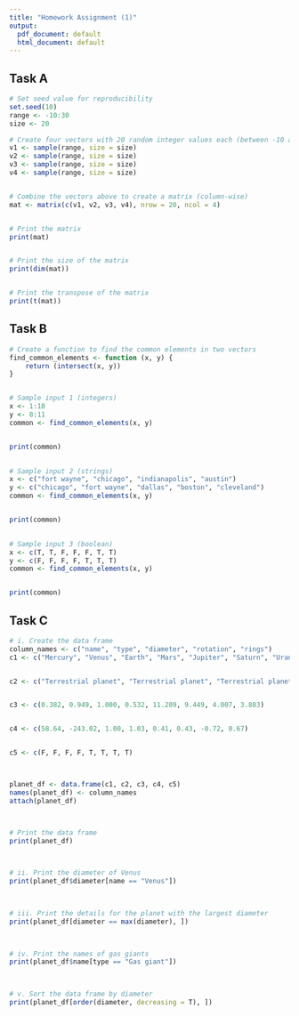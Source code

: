 ```yaml
---
title: "Homework Assignment (1)"
output:
  pdf_document: default
  html_document: default
---
```


## Task A
```r
# Set seed value for reproducibility
set.seed(10)
range <- -10:30
size <- 20

# Create four vectors with 20 random integer values each (between -10 and 30)
v1 <- sample(range, size = size)
v2 <- sample(range, size = size)
v3 <- sample(range, size = size)
v4 <- sample(range, size = size)


# Combine the vectors above to create a matrix (column-wise)
mat <- matrix(c(v1, v2, v3, v4), nrow = 20, ncol = 4)


# Print the matrix
print(mat)


# Print the size of the matrix
print(dim(mat))


# Print the transpose of the matrix
print(t(mat))
```


  
## Task B
```r
# Create a function to find the common elements in two vectors
find_common_elements <- function (x, y) {
    return (intersect(x, y))
}


# Sample input 1 (integers)
x <- 1:10
y <- 8:11
common <- find_common_elements(x, y)


print(common)

  
# Sample input 2 (strings)
x <- c("fort wayne", "chicago", "indianapolis", "austin")
y <- c("chicago", "fort wayne", "dallas", "boston", "cleveland")
common <- find_common_elements(x, y)


print(common)

  
# Sample input 3 (boolean)
x <- c(T, T, F, F, F, T, T)
y <- c(F, F, F, F, T, T, T)
common <- find_common_elements(x, y)


print(common)
```

  
## Task C
```r
# i. Create the data frame
column_names <- c("name", "type", "diameter", "rotation", "rings")
c1 <- c("Mercury", "Venus", "Earth", "Mars", "Jupiter", "Saturn", "Uranus", "Neptune")


c2 <- c("Terrestrial planet", "Terrestrial planet", "Terrestrial planet", "Terrestrial planet", "Gas giant", "Gas giant", "Gas giant", "Gas giant")


c3 <- c(0.382, 0.949, 1.000, 0.532, 11.209, 9.449, 4.007, 3.883)


c4 <- c(58.64, -243.02, 1.00, 1.03, 0.41, 0.43, -0.72, 0.67)


c5 <- c(F, F, F, F, T, T, T, T)



planet_df <- data.frame(c1, c2, c3, c4, c5)
names(planet_df) <- column_names
attach(planet_df)



# Print the data frame
print(planet_df)


  
# ii. Print the diameter of Venus
print(planet_df$diameter[name == "Venus"])


  
# iii. Print the details for the planet with the largest diameter
print(planet_df[diameter == max(diameter), ])


  
# iv. Print the names of gas giants
print(planet_df$name[type == "Gas giant"])


  
# v. Sort the data frame by diameter
print(planet_df[order(diameter, decreasing = T), ])
```

